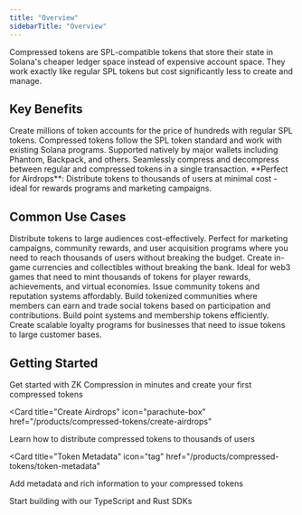 ```yaml
---
title: "Overview"
sidebarTitle: "Overview"
---
```


Compressed tokens are SPL-compatible tokens that store their state in Solana's cheaper ledger space instead of expensive account space. They work exactly like regular SPL tokens but cost significantly less to create and manage.

## Key Benefits

<CardGroup cols={2}>
<Card title="Massive Cost Savings" icon="dollar-sign">
Create millions of token accounts for the price of hundreds with regular SPL tokens.
</Card>

<Card title="Full SPL Compatibility" icon="handshake">
  Compressed tokens follow the SPL token standard and work with existing Solana
  programs.
</Card>

<Card title="Wallet Support" icon="wallet">
  Supported natively by major wallets including Phantom, Backpack, and others.
</Card>

<Card title="Atomic Conversion" icon="arrows-rotate">
Seamlessly compress and decompress between regular and compressed tokens in a single transaction.
</Card>
</CardGroup>

<Tip>
  **Perfect for Airdrops**: Distribute tokens to thousands of users at minimal
  cost - ideal for rewards programs and marketing campaigns.
</Tip>

## Common Use Cases

<AccordionGroup>
<Accordion title="Airdrops & Rewards">
Distribute tokens to large audiences cost-effectively. Perfect for marketing campaigns, community rewards, and user acquisition programs where you need to reach thousands of users without breaking the budget.
</Accordion>

<Accordion title="Gaming Tokens">
  Create in-game currencies and collectibles without breaking the bank. Ideal
  for web3 games that need to mint thousands of tokens for player rewards,
  achievements, and virtual economies.
</Accordion>

<Accordion title="Social Tokens">
  Issue community tokens and reputation systems affordably. Build tokenized
  communities where members can earn and trade social tokens based on
  participation and contributions.
</Accordion>

<Accordion title="Loyalty Programs">
Build point systems and membership tokens efficiently. Create scalable loyalty programs for businesses that need to issue tokens to large customer bases.
</Accordion>
</AccordionGroup>

## Getting Started

<CardGroup cols={2}>
<Card title="Quickstart" icon="rocket" href="/introduction/quickstart">
Get started with ZK Compression in minutes and create your first compressed tokens
</Card>

<Card
  title="Create Airdrops"
  icon="parachute-box"
  href="/products/compressed-tokens/create-airdrops"
>
  Learn how to distribute compressed tokens to thousands of users
</Card>

<Card
  title="Token Metadata"
  icon="tag"
  href="/products/compressed-tokens/token-metadata"
>
  Add metadata and rich information to your compressed tokens
</Card>

<Card title="SDK Integration" icon="code" href="/integrate/typescript-client">
Start building with our TypeScript and Rust SDKs
</Card>
</CardGroup>

